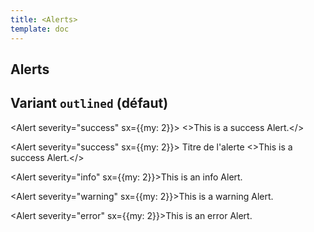 ```yaml
---
title: <Alerts>
template: doc
---
```


<Section>

# Alerts

## Variant `outlined` (défaut)

<Alert severity="success" sx={{my: 2}}>
  <>This is a success Alert.</>
</Alert>

<Alert severity="success" sx={{my: 2}}>
  <AlertTitle>Titre de l'alerte</AlertTitle>
  <>This is a success Alert.</>
</Alert>

<Alert severity="info" sx={{my: 2}}>This is an info Alert.</Alert>

<Alert severity="warning" sx={{my: 2}}>This is a warning Alert.</Alert>

<Alert severity="error" sx={{my: 2}}>This is an error Alert.</Alert>

</Section>